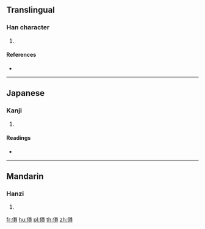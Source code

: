 ==Translingual==

===Han character===
{{Han char|rn=9|rad=人|as=10|sn=12|four=|canj=ORBC|ids=⿰亻員}}

# {{defn|Han|sort=人10}}

====References====
* {{Han ref|kx=0112.240|dkj=00944|dj=0240.090|hdz=10203.020|uh=508A|ud=20618}}

----

==Japanese==

===Kanji===
{{ja-kanji|grade=|rs=人10}}

# {{defn|lang=ja|sort=人10}}

====Readings====
* {{ja-readings|on=[[いん]] (in)|kun=[[まさる]] (masaru), [[ゆたか]] (yutaka)}}

----

==Mandarin==

===Hanzi===
{{cmn-hanzi|pin=[[yǔn]] ([[yun3]])|wg=yün<sup>3</sup>}}

# {{defn|lang=cmn|sort=人10}}

[[fr:傊]]
[[hu:傊]]
[[pl:傊]]
[[th:傊]]
[[zh:傊]]